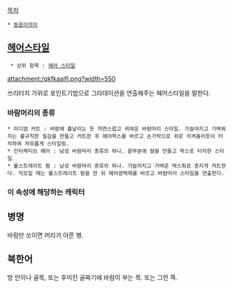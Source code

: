 [[목차]]

 * [[동음이의어]]

== [[헤어스타일]] ==
  * 상위 항목 : [[헤어 스타일]]

attachment:/qkfkaajfl.png?width=550

쓰리터치 가위로 포인트기법으로 그라데이션을 연출해주는 헤어스타일을 말한다. 

=== 바람머리의 종류 ===
 * 미디엄 커트 : 바람에 흩날리는 듯 자연스럽고 귀여운 바람머리 스타일. 가늘어지고 가벼워지는 불규칙한 질감을 만들고 커트한 후 헤어왁스를 바르고 손가락으로 위로 치켜올리듯이 터치하여 자유롭게 스타일링.
 * 인터랙티브 헤어 : 남성 바람머리 종류의 하나. 끝부분에 컬을 만들고 왁스로 터치한 스타일.
 * 롤스트레이트 펌 : 남성 바람머리 종류의 하나. 가늘어지고 가벼운 텍스춰로 층지게 커트한다. 직모일 때는 롤스트레이트 펌을 한 뒤 헤어광택제를 바르고 바람머리 스타일을 연출한다.

=== 이 속성에 해당하는 캐릭터 ===

== 병명 ==
바람만 쏘이면 머리가 아픈 병.

== 북한어 ==
방 안이나 골목, 또는 후미진 골짜기에 바람이 부는 목. 또는 그런 쪽.

